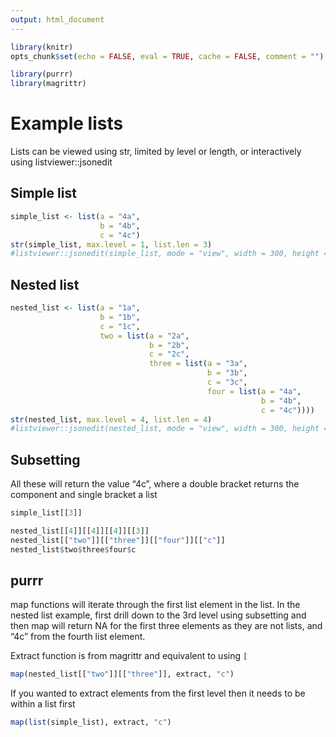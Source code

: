 ```yaml
---
output: html_document
---
```


```r
library(knitr)
opts_chunk$set(echo = FALSE, eval = TRUE, cache = FALSE, comment = "")
```

```r
library(purrr)
library(magrittr)
```

# Example lists

Lists can be viewed using str, limited by level or length, or interactively using listviewer::jsonedit

## Simple list

```r
simple_list <- list(a = "4a",
                    b = "4b",
                    c = "4c")
str(simple_list, max.level = 1, list.len = 3)
#listviewer::jsonedit(simple_list, mode = "view", width = 300, height = 200)
```

## Nested list

```r
nested_list <- list(a = "1a",
                    b = "1b",
                    c = "1c",
                    two = list(a = "2a",
                               b = "2b",
                               c = "2c",
                               three = list(a = "3a",
                                            b = "3b",
                                            c = "3c",
                                            four = list(a = "4a",
                                                        b = "4b",
                                                        c = "4c"))))
str(nested_list, max.level = 4, list.len = 4)
#listviewer::jsonedit(nested_list, mode = "view", width = 300, height = 500)
```

## Subsetting

All these will return the value "4c", where a double bracket returns the component and single bracket a list

```r
simple_list[[3]]

nested_list[[4]][[4]][[4]][[3]]
nested_list[["two"]][["three"]][["four"]][["c"]]
nested_list$two$three$four$c
```

## purrr

map functions will iterate through the first list element in the list. In the nested list example, first drill down to the 3rd level using subsetting and then map will return NA for the first three elements as they are not lists, and "4c" from the fourth list element.

Extract function is from magrittr and equivalent to using `[`

```r
map(nested_list[["two"]][["three"]], extract, "c")
```

If you wanted to extract elements from the first level then it needs to be within a list first

```r
map(list(simple_list), extract, "c")
```



